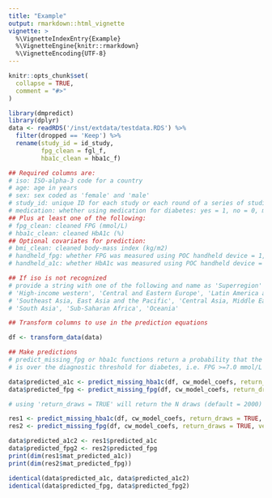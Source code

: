 ```yaml
---
title: "Example"
output: rmarkdown::html_vignette
vignette: >
  %\VignetteIndexEntry{Example}
  %\VignetteEngine{knitr::rmarkdown}
  %\VignetteEncoding{UTF-8}
---
```


```r
knitr::opts_chunk$set(
  collapse = TRUE,
  comment = "#>"
)
```

```r
library(dmpredict)
library(dplyr)
data <- readRDS('/inst/extdata/testdata.RDS') %>%
  filter(dropped == 'Keep') %>%
  rename(study_id = id_study,
         fpg_clean = fgl_f,
         hba1c_clean = hba1c_f)

## Required columns are:
# iso: ISO-alpha-3 code for a country
# age: age in years
# sex: sex coded as 'female' and 'male'
# study_id: unique ID for each study or each round of a series of studies
# medication: whether using medication for diabetes: yes = 1, no = 0, missing = NA
## Plus at least one of the following:
# fpg_clean: cleaned FPG (mmol/L)
# hba1c_clean: cleaned HbA1c (%)
## Optional covariates for prediction:
# bmi_clean: cleaned body-mass index (kg/m2)
# handheld_fpg: whether FPG was measured using POC handheld device = 1, lab based measurement = 0, unknown = NA
# handheld_a1c: whether HbA1c was measured using POC handheld device = 1, lab based measurement = 0, unknown = NA

## If iso is not recognized
# provide a string with one of the following and name as 'Superregion'
# 'High-income western', 'Central and Eastern Europe', 'Latin America and Caribbean',
# 'Southeast Asia, East Asia and the Pacific', 'Central Asia, Middle East and North Africa',
# 'South Asia', 'Sub-Saharan Africa', 'Oceania'

## Transform columns to use in the prediction equations

df <- transform_data(data)

## Make predictions
# predict_missing_fpg or hba1c functions return a probability that the predicted biomarker
# is over the diagnostic threshold for diabetes, i.e. FPG >=7.0 mmol/L and HbA1c >=6.5%

data$predicted_a1c <- predict_missing_hba1c(df, cw_model_coefs, return_draws = FALSE, verbose = FALSE)
data$predicted_fpg <- predict_missing_fpg(df, cw_model_coefs, return_draws = FALSE, verbose = FALSE)

# using 'return_draws = TRUE' will return the N draws (default = 2000) of predictions in a matrix

res1 <- predict_missing_hba1c(df, cw_model_coefs, return_draws = TRUE, verbose = FALSE)
res2 <- predict_missing_fpg(df, cw_model_coefs, return_draws = TRUE, verbose = FALSE)

data$predicted_a1c2 <- res1$predicted_a1c
data$predicted_fpg2 <- res2$predicted_fpg
print(dim(res1$mat_predicted_a1c))
print(dim(res2$mat_predicted_fpg))

identical(data$predicted_a1c, data$predicted_a1c2)
identical(data$predicted_fpg, data$predicted_fpg2)
```

